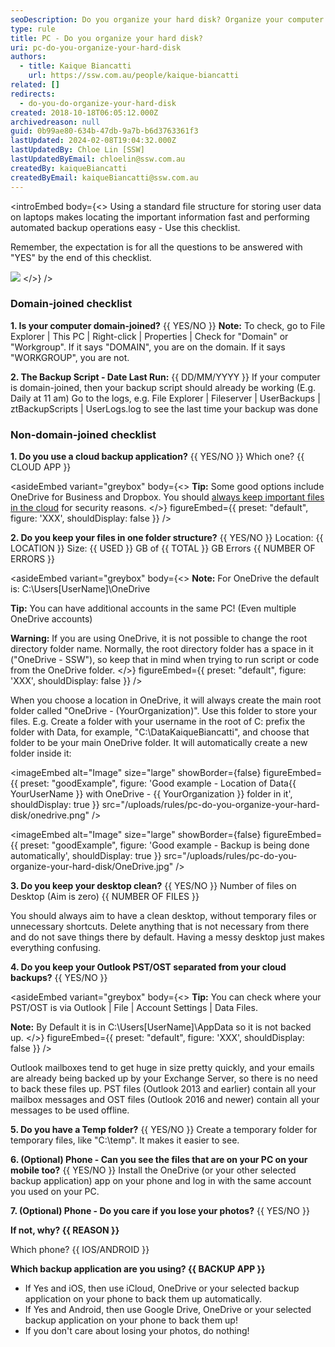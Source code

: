 ```yaml
---
seoDescription: Do you organize your hard disk? Organize your computer files with a standard folder structure to quickly locate important information and perform automated backup operations.
type: rule
title: PC - Do you organize your hard disk?
uri: pc-do-you-organize-your-hard-disk
authors:
  - title: Kaique Biancatti
    url: https://ssw.com.au/people/kaique-biancatti
related: []
redirects:
  - do-you-do-organize-your-hard-disk
created: 2018-10-18T06:05:12.000Z
archivedreason: null
guid: 0b99ae80-634b-47db-9a7b-b6d3763361f3
lastUpdated: 2024-02-08T19:04:32.000Z
lastUpdatedBy: Chloe Lin [SSW]
lastUpdatedByEmail: chloelin@ssw.com.au
createdBy: kaiqueBiancatti
createdByEmail: kaiqueBiancatti@ssw.com.au
---
```


<introEmbed
  body={<>
Using a standard file structure for storing user data on laptops makes locating the important information fast and performing automated backup operations easy - Use this checklist.

Remember, the expectation is for all the questions to be answered with "YES" by the end of this checklist.

![](/uploads/rules/pc-do-you-organize-your-hard-disk/data-backup.jpg)
  </>}
/>
### Domain-joined checklist

**1. Is your computer domain-joined?** &#123;&#123; YES/NO &#125;&#125;
 **Note:** To check, go to File Explorer | This PC | Right-click | Properties | Check for "Domain" or "Workgroup". If it says "DOMAIN", you are on the domain. If it says "WORKGROUP", you are not.

**2. The Backup Script - Date Last Run:** &#123;&#123; DD/MM/YYYY &#125;&#125;
 If your computer is domain-joined, then your backup script should already be working (E.g. Daily at 11 am)
 Go to the logs, e.g. File Explorer | Fileserver | UserBackups | ztBackupScripts | UserLogs.log to see the last time your backup was done

### Non-domain-joined checklist

**1. Do you use a cloud backup application?** &#123;&#123; YES/NO &#125;&#125;
 Which one? &#123;&#123; CLOUD APP &#125;&#125;

<asideEmbed
  variant="greybox"
  body={<>
    **Tip:** Some good options include OneDrive for Business and Dropbox. You should [always keep important files in the cloud](/pc-do-you-use-the-best-backup-solution) for security reasons.
  </>}
  figureEmbed={{
    preset: "default",
    figure: 'XXX',
    shouldDisplay: false
  }}
/>

**2. Do you keep your files in one folder structure?** &#123;&#123; YES/NO &#125;&#125;
Location: &#123;&#123; LOCATION &#125;&#125; Size: &#123;&#123; USED &#125;&#125; GB of &#123;&#123; TOTAL &#125;&#125; GB Errors &#123;&#123; NUMBER OF ERRORS &#125;&#125;

<asideEmbed
  variant="greybox"
  body={<>
    **Note:** For OneDrive the default is: C:\Users\[UserName]\OneDrive

**Tip:** You can have additional accounts in the same PC! (Even multiple OneDrive accounts)

**Warning:** If you are using OneDrive, it is not possible to change the root directory folder name. Normally, the root directory folder has a space in it ("OneDrive - SSW"), so keep that in mind when trying to run script or code from the OneDrive folder.
  </>}
  figureEmbed={{
    preset: "default",
    figure: 'XXX',
    shouldDisplay: false
  }}
/>

When you choose a location in OneDrive, it will always create the main root folder called "OneDrive - (YourOrganization)". Use this folder to store your files.
E.g. Create a folder with your username in the root of C: prefix the folder with Data, for example, "C:\DataKaiqueBiancatti", and choose that folder to be your main OneDrive folder. It will automatically create a new folder inside it:

<imageEmbed
  alt="Image"
  size="large"
  showBorder={false}
  figureEmbed={{
    preset: "goodExample",
    figure: 'Good example - Location of Data&#123;&#123; YourUserName &#125;&#125; with OneDrive - &#123;&#123; YourOrganization &#125;&#125; folder in it',
    shouldDisplay: true
  }}
  src="/uploads/rules/pc-do-you-organize-your-hard-disk/onedrive.png"
/>

<imageEmbed
  alt="Image"
  size="large"
  showBorder={false}
  figureEmbed={{
    preset: "goodExample",
    figure: 'Good example - Backup is being done automatically',
    shouldDisplay: true
  }}
  src="/uploads/rules/pc-do-you-organize-your-hard-disk/OneDrive.jpg"
/>

**3. Do you keep your desktop clean?** &#123;&#123; YES/NO &#125;&#125;
Number of files on Desktop (Aim is zero) &#123;&#123; NUMBER OF FILES &#125;&#125;

You should always aim to have a clean desktop, without temporary files or unnecessary shortcuts.
Delete anything that is not necessary from there and do not save things there by default. Having a messy desktop just makes everything confusing.

**4. Do you keep your Outlook PST/OST separated from your cloud backups?** &#123;&#123; YES/NO &#125;&#125;

<asideEmbed
  variant="greybox"
  body={<>
    **Tip:** You can check where your PST/OST is via Outlook | File | Account Settings | Data Files.

**Note:** By Default it is in C:\Users\[UserName]\AppData so it is not backed up.
  </>}
  figureEmbed={{
    preset: "default",
    figure: 'XXX',
    shouldDisplay: false
  }}
/>

Outlook mailboxes tend to get huge in size pretty quickly, and your emails are already being backed up by your Exchange Server, so there is no need to back these files up. PST files (Outlook 2013 and earlier) contain all your mailbox messages and OST files (Outlook 2016 and newer) contain all your messages to be used offline.

**5. Do you have a Temp folder?** &#123;&#123; YES/NO &#125;&#125;
Create a temporary folder for temporary files, like "C:\temp". It makes it easier to see.

**6. (Optional) Phone - Can you see the files that are on your PC on your mobile too?** &#123;&#123; YES/NO &#125;&#125;
Install the OneDrive (or your other selected backup application) app on your phone and log in with the same account you used on your PC.

**7. (Optional) Phone - Do you care if you lose your photos?** &#123;&#123; YES/NO &#125;&#125;

**If not, why? &#123;&#123; REASON &#125;&#125;**

Which phone? &#123;&#123; IOS/ANDROID &#125;&#125;

**Which backup application are you using? &#123;&#123; BACKUP APP &#125;&#125;**

- If Yes and iOS, then use iCloud, OneDrive or your selected backup application on your phone to back them up automatically.
- If Yes and Android, then use Google Drive, OneDrive or your selected backup application on your phone to back them up!
- If you don't care about losing your photos, do nothing!
